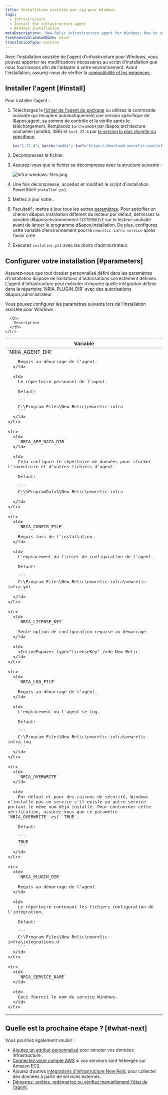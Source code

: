 ```yaml
---
title: Installation assistée par zip pour Windows
tags:
  - Infrastructure
  - Install the infrastructure agent
  - Windows installation
metaDescription: 'New Relic infrastructure agent for Windows: How to use the assisted install script so you can adapt it to your environment.'
freshnessValidatedDate: never
translationType: machine
---
```


Avec l'installation assistée de l'agent d'infrastructure pour Windows, vous pouvez apporter les modifications nécessaires au script d'installation que nous fournissons afin de l'adapter à votre environnement. Avant l'installation, assurez-vous de vérifier la [compatibilité et les exigences](/docs/infrastructure/new-relic-infrastructure/getting-started/compatibility-requirements-new-relic-infrastructure).

## Installer l'agent [#install]

Pour installer l’agent :

1. Téléchargez le [fichier de l'agent du package](https://download.newrelic.com/infrastructure_agent/binaries/windows/) ou utilisez la commande suivante qui récupère automatiquement une version spécifique de l&amp;apos;agent, sa somme de contrôle et la vérifie après le téléchargement. Remplacez `$arch=amd64` par l&amp;apos;architecture souhaitée (amd64, 386) et `$v=1.27.4` par [la version la plus récente ou spécifique](https://github.com/newrelic/infrastructure-agent/releases/latest).

   ```sh
   $v="1.27.4"; $arch="amd64"; $url="https://download.newrelic.com/infrastructure_agent/binaries/windows/$arch/newrelic-infra-$arch.$v.zip";@("$url", "$url.sum") | ForEach-Object { Invoke-WebRequest -Uri $_ -OutFile $_.Split('/')[-1] }; write-host 'Checksum:' $(If (Select-String -Path "$url.sum".Split('/')[-1] -Pattern (Get-FileHash $url.Split('/')[-1]).Hash -Quiet) {"Ok"} Else {"Fail"})
   ```

2. Décompressez le fichier.

3. Assurez-vous que le fichier se décompresse avec la structure suivante :

   <img title="Infra-windows-files.png" alt="Infra-windows-files.png" src="/images/infrastructure_diagram_infra-agent-windows-folder-structure.webp" />

4. Une fois décompressé, accédez et modifiez le script d'installation PowerShell `installer.ps1`.

5. Mettez à jour votre <InlinePopover type="licenseKey" />.

6. Facultatif : mettre à jour tous les autres [paramètres](#parameters). Pour spécifier un chemin d&amp;apos;installation différent du lecteur par défaut, définissez la variable d&amp;apos;environnement `SYSTEMDRIVE` sur le lecteur souhaité avant de lancer le programme d&amp;apos;installation. De plus, configurez cette variable d’environnement pour le `newrelic-infra service` après l’avoir créé.

7. Exécutez `installer.ps1` avec les droits d’administrateur.

<InstallFeedback />

## Configurer votre installation [#parameters]

<Callout variant="important">
  Assurez-vous que tout dossier personnalisé défini dans les paramètres d'installation dispose de limitations d'autorisations correctement définies. L'agent d'infrastructure peut exécuter n'importe quelle intégration définie dans le répertoire `NRIA_PLUGIN_DIR` avec des autorisations d&amp;apos;administrateur.
</Callout>

Vous pouvez configurer les paramètres suivants lors de l’installation assistée pour Windows :

<table>
  <thead>
    <tr>
      <th style={{ width: "250px" }}>
        Variable
      </th>

      <th>
        Description
      </th>
    </tr>
  </thead>

  <tbody>
    <tr>
      <td>
        `NRIA_AGENT_DIR`

        Requis au démarrage de l'agent.
      </td>

      <td>
        Le répertoire personnel de l'agent.

        Défaut:

        ```
        C:\Program Files\New Relic\newrelic-infra
        ```
      </td>
    </tr>

    <tr>
      <td>
        `NRIA_APP_DATA_DIR`
      </td>

      <td>
        Cela configure le répertoire de données pour stocker l'inventaire et d'autres fichiers d'agent.

        Défaut:

        ```
        C:\%ProgramData%\New Relic\newrelic-infra
        ```
      </td>
    </tr>

    <tr>
      <td>
        `NRIA_CONFIG_FILE`

        Requis lors de l'installation.
      </td>

      <td>
        L'emplacement du fichier de configuration de l'agent.

        Défaut:

        ```
        C:\Program Files\New Relic\newrelic-infra\newrelic-infra.yml
        ```
      </td>
    </tr>

    <tr>
      <td>
        `NRIA_LICENSE_KEY`

        Seule option de configuration requise au démarrage.
      </td>

      <td>
        <InlinePopover type="licenseKey" />de New Relic.
      </td>
    </tr>

    <tr>
      <td>
        `NRIA_LOG_FILE`

        Requis au démarrage de l'agent.
      </td>

      <td>
        L'emplacement où l'agent se log.

        Défaut:

        ```
        C:\Program Files\New Relic\newrelic-infra\newrelic-infra.log
        ```
      </td>
    </tr>

    <tr>
      <td>
        `NRIA_OVERWRITE`
      </td>

      <td>
        Par défaut et pour des raisons de sécurité, Windows n'installe pas un service s'il existe un autre service portant le même nom déjà installé. Pour contourner cette vérification, assurez-vous que ce paramètre `NRIA_OVERWRITE` est `TRUE`.

        Défaut:

        ```
        TRUE
        ```
      </td>
    </tr>

    <tr>
      <td>
        `NRIA_PLUGIN_DIR`

        Requis au démarrage de l'agent.
      </td>

      <td>
        Le répertoire contenant les fichiers configuration de l'intégration.

        Défaut:

        ```
        C:\Program Files\New Relic\newrelic-infra\integrations.d
        ```
      </td>
    </tr>

    <tr>
      <td>
        `NRIA_SERVICE_NAME`
      </td>

      <td>
        Ceci fournit le nom du service Windows.
      </td>
    </tr>
  </tbody>
</table>

## Quelle est la prochaine étape ? [#what-next]

Vous pourriez également vouloir :

* [Ajoutez un attribut personnalisé](/docs/Infrastructure-configure-your-agent#conf-custom_attributes) pour annoter vos données infrastructure .
* [Connectez votre compte AWS](/docs/infrastructure-amazon-aws-ec2-integration#connect) si vos serveurs sont hébergés sur Amazon EC2.
* Ajoutez d’autres [intégrations d’infrastructure New Relic](/docs/infrastructure/introduction-infra-monitoring) pour collecter des données à partir de services externes.
* [Démarrez, arrêtez, redémarrez ou vérifiez manuellement l'état de l'agent](/docs/infrastructure-start-stop-restart-check-agent-status#linux).